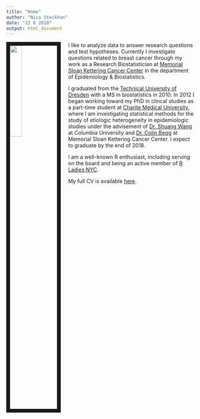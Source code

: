 ```yaml
---
title: "Home"
author: "Nico Steckhan"
date: "22 6 2018"
output: html_document
---
```


<link rel="stylesheet" href="styles.css" type="text/css">


<img src="images/me.jpg" style="width:25%; border:10px solid; margin-right: 20px" align="left">

I like to analyze data to answer research questions and test hypotheses. Currently I investigate questions related to breast cancer through my work as a Research Biostatistician at [Memorial Sloan Kettering Cancer Center](https://www.mskcc.org/departments/epidemiology-biostatistics) in the department of Epidemiology & Biostatistics. 

I graduated from the [Technical University of Dresden](http://www.sph.umn.edu/academics/divisions/biostatistics/) with a MS in biostatistics in 2010. In 2012 I began working toward my PhD in clincal studies as a part-time student at [Charite Medical University](https://www.mailman.columbia.edu/become-student/departments/biostatistics), where I am investigating statistical methods for the study of etiologic heterogeneity in epidemiologic studies under the advisement of [Dr. Shuang Wang](https://www.mailman.columbia.edu/people/our-faculty/sw2206) at Columbia University and [Dr. Colin Begg](https://www.mskcc.org/profile/colin-begg) at Memorial Sloan Kettering Cancer Center. I expect to graduate by the end of 2018.

I am a well-known R enthusiast, including serving on the board and being an active member of [R Ladies NYC](http://www.rladiesnyc.org/). 

My full CV is available [here](files/Zabor_CV_2017_Q4.pdf).
